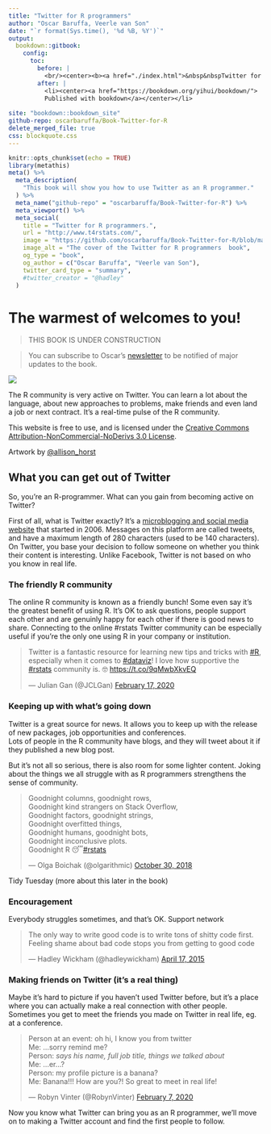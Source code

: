 ```yaml
---
title: "Twitter for R programmers"
author: "Oscar Baruffa, Veerle van Son"
date: "`r format(Sys.time(), '%d %B, %Y')`"
output: 
  bookdown::gitbook:
    config:
      toc:
        before: |  
          <br/><center><b><a href="./index.html">&nbsp&nbspTwitter for R programmers</a></b></center></li>
        after: |
          <li><center><a href="https://bookdown.org/yihui/bookdown/">
          Published with bookdown</a></center></li>
        
site: "bookdown::bookdown_site"
github-repo: oscarbaruffa/Book-Twitter-for-R
delete_merged_file: true
css: blockquote.css
---
```


```r
knitr::opts_chunk$set(echo = TRUE)
library(metathis)
meta() %>%
  meta_description(
    "This book will show you how to use Twitter as an R programmer."
  ) %>% 
  meta_name("github-repo" = "oscarbaruffa/Book-Twitter-for-R") %>% 
  meta_viewport() %>% 
  meta_social(
    title = "Twitter for R programmers.",
    url = "http://www.t4rstats.com/",
    image = "https://github.com/oscarbaruffa/Book-Twitter-for-R/blob/master/images/welcome_to_rstats_twitter_social.png",
    image_alt = "The cover of the Twitter for R programmers  book",
    og_type = "book",
    og_author = c("Oscar Baruffa", "Veerle van Son"),
    twitter_card_type = "summary",
    #twitter_creator = "@hadley"
  )

```



# The warmest of welcomes to you!

> THIS BOOK IS UNDER CONSTRUCTION

>You can subscribe to Oscar's [newsletter](https://tinyletter.com/OscarBaruffa){target="_blank"} to be notified of major updates to the book. 

![](images/welcome_to_rstats_twitter.png) 

The R community is very active on Twitter. 
You can learn a lot about the language, about new approaches to problems, make friends and even land a job or next contract. 
It's a real-time pulse of the R community. 

This website is free to use, and is licensed under the [Creative Commons Attribution-NonCommercial-NoDerivs 3.0 License](https://creativecommons.org/licenses/by-nc-nd/3.0/us/){target="_blank"}.



Artwork by [\@allison_horst](https://twitter.com/allison_horst){target="_blank"}


## What you can get out of Twitter

So, you're an R-programmer. What can you gain from becoming active on Twitter?

First of all, what is Twitter exactly? It's a [microblogging and social media website](https://en.wikipedia.org/wiki/Twitter) that started in 2006. Messages on this platform are called tweets, and have a maximum length of 280 characters (used to be 140 characters). On Twitter, you base your decision to follow someone on whether you think their content is interesting. Unlike Facebook, Twitter is not based on who you know in real life.

### The friendly R community
The online R community is known as a friendly bunch! Some even say it's the greatest benefit of using R. 
It's OK to ask questions, people support each other and are genuinly happy for each other if there is good news to share. 
Connecting to the online #rstats Twitter community can be especially useful if you're the only one using R in your company or institution. 
<links to some articles would be nice>


<blockquote class="twitter-tweet"><p lang="en" dir="ltr">Twitter is a fantastic resource for learning new tips and tricks with <a href="https://twitter.com/hashtag/R?src=hash&amp;ref_src=twsrc%5Etfw">#R</a>, especially when it comes to <a href="https://twitter.com/hashtag/dataviz?src=hash&amp;ref_src=twsrc%5Etfw">#dataviz</a>! I love how supportive the <a href="https://twitter.com/hashtag/rstats?src=hash&amp;ref_src=twsrc%5Etfw">#rstats</a> community is. 🤓 <a href="https://t.co/9qMwbXkvEQ">https://t.co/9qMwbXkvEQ</a></p>&mdash; Julian Gan (@JCLGan) <a href="https://twitter.com/JCLGan/status/1229486581620367361?ref_src=twsrc%5Etfw">February 17, 2020</a></blockquote> <script async src="https://platform.twitter.com/widgets.js" charset="utf-8"></script>


### Keeping up with what's going down
Twitter is a great source for news. It allows you to keep up with the release of new packages, job opportunities and conferences.  
Lots of people in the R community have blogs, and they will tweet about it if they published a new blog post. 


But it's not all so serious, there is also room for some lighter content. Joking about the things we all struggle with as R programmers strengthens the sense of community. 


<blockquote class="twitter-tweet"><p lang="en" dir="ltr">Goodnight columns, goodnight rows,<br>Goodnight kind strangers on Stack Overflow,<br>Goodnight factors, goodnight strings,<br>Goodnight overfitted things,<br>Goodnight humans, goodnight bots,<br>Goodnight inconclusive plots.<br>Goodnight R 😴<a href="https://twitter.com/hashtag/rstats?src=hash&amp;ref_src=twsrc%5Etfw">#rstats</a></p>&mdash; Olga Boichak (@olgarithmic) <a href="https://twitter.com/olgarithmic/status/1057093358374604800?ref_src=twsrc%5Etfw">October 30, 2018</a></blockquote> <script async src="https://platform.twitter.com/widgets.js" charset="utf-8"></script> 

Tidy Tuesday (more about this later in the book)

### Encouragement
Everybody struggles sometimes, and that's OK. 
Support network

<blockquote class="twitter-tweet"><p lang="en" dir="ltr">The only way to write good code is to write tons of shitty code first. Feeling shame about bad code stops you from getting to good code</p>&mdash; Hadley Wickham (@hadleywickham) <a href="https://twitter.com/hadleywickham/status/589068687669243905?ref_src=twsrc%5Etfw">April 17, 2015</a></blockquote> <script async src="https://platform.twitter.com/widgets.js" charset="utf-8"></script> 


### Making friends on Twitter (it's a real thing)

Maybe it's hard to picture if you haven't used Twitter before, but it's a place where you can actually make a real connection with other people. Sometimes you get to meet the friends you made on Twitter in real life, eg. at a conference. 

<blockquote class="twitter-tweet"><p lang="en" dir="ltr">Person at an event: oh hi, I know you from twitter<br>Me: ...sorry remind me?<br>Person: *says his name, full job title, things we talked about*<br>Me: ...er...?<br>Person: my profile picture is a banana?<br>Me: Banana!!! How are you?! So great to meet in real life!</p>&mdash; Robyn Vinter (@RobynVinter) <a href="https://twitter.com/RobynVinter/status/1225839669201469445?ref_src=twsrc%5Etfw">February 7, 2020</a></blockquote> <script async src="https://platform.twitter.com/widgets.js" charset="utf-8"></script> 


Now you know what Twitter can bring you as an R programmer, we'll move on to making a Twitter account and find the first people to follow.


